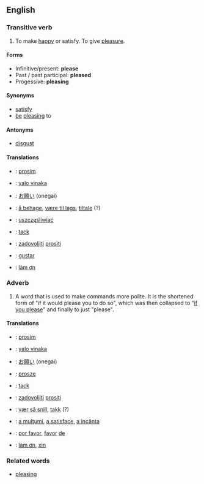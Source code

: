 ==English==

===Transitive verb===
#To make [[happy]] or satisfy.  To give [[pleasure]].

====Forms====
*Infinitive/present: '''please'''
*Past / past participal: '''pleased'''
*Progessive: '''pleasing'''

====Synonyms====
*[[satisfy]]
*[[be]] [[pleasing]] to

====Antonyms====
*[[disgust]]

====Translations====
*{{cs}}: [[prosím]]
*{{fj}}: [[yalo vinaka]]
*{{ja}}: [[お願い]] (onegai)
*{{no}}: [[å behage]], [[være til lags]], [[tiltale]] (?)
*{{pl}}: [[uszczęśliwiać]]
*{{sv}}: [[tack]]
*{{sl}}: [[zadovoljiti]] [[prositi]]
*{{es}}: [[gustar]]
*{{vi}}: [[làm ơn]]

===Adverb===
#A word that is used to make commands more polite.  It is the shortened form of "if it would please you to do so", which was then collapsed to "[[if you please]]" and finally to just "please".

====Translations====
*{{cs}}: [[prosím]]
*{{fj}}: [[yalo vinaka]]
*{{ja}}: [[お願い]] (onegai)
*{{pl}}: [[proszę]]
*{{sv}}: [[tack]]
*{{sl}}: [[zadovoljiti]] [[prositi]]
*{{no}}: [[vær så snill]], [[takk]] (?)
*{{ro}}: [[a mulţumi]], [[a satisface]], [[a incânta]]
*{{es}}: [[por favor]], [[favor#Spanish|favor]] [[de]]
*{{vi}}: [[làm ơn]], [[xin]]

===Related words===
*[[pleasing]]